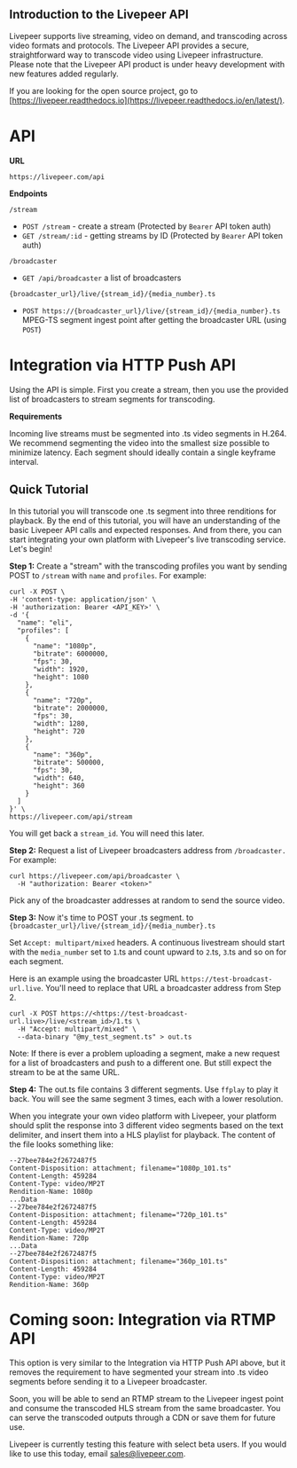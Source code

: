 ## Introduction to the Livepeer API

Livepeer supports live streaming, video on demand, and transcoding across video
formats and protocols. The Livepeer API provides a secure, straightforward way
to transcode video using Livepeer infrastructure. Please note that the Livepeer
API product is under heavy development with new features added regularly.

If you are looking for the open source project, go to
[https://livepeer.readthedocs.io](https://livepeer.readthedocs.io/en/latest/).

# API

**URL**

`https://livepeer.com/api`

**Endpoints**

`/stream`

- `POST /stream` - create a stream (Protected by `Bearer` API token auth)
- `GET /stream/:id` - getting streams by ID (Protected by `Bearer` API token
  auth)

`/broadcaster`

- `GET /api/broadcaster` a list of broadcasters

`{broadcaster_url}/live/{stream_id}/{media_number}.ts`

- `POST https://{broadcaster_url}/live/{stream_id}/{media_number}.ts` MPEG-TS
  segment ingest point after getting the broadcaster URL (using `POST`)

# Integration via HTTP Push API

Using the API is simple. First you create a stream, then you use the provided
list of broadcasters to stream segments for transcoding.

**Requirements**

Incoming live streams must be segmented into .ts video segments in H.264. We
recommend segmenting the video into the smallest size possible to minimize
latency. Each segment should ideally contain a single keyframe interval.

## Quick Tutorial

In this tutorial you will transcode one .ts segment into three renditions for
playback. By the end of this tutorial, you will have an understanding of the
basic Livepeer API calls and expected responses. And from there, you can start
integrating your own platform with Livepeer's live transcoding service. Let's
begin!

**Step 1:** Create a "stream" with the transcoding profiles you want by sending
POST to `/stream` with `name` and `profiles`. For example:

```shell
curl -X POST \
-H 'content-type: application/json' \
-H 'authorization: Bearer <API_KEY>' \
-d '{
  "name": "eli",
  "profiles": [
    {
      "name": "1080p",
      "bitrate": 6000000,
      "fps": 30,
      "width": 1920,
      "height": 1080
    },
    {
      "name": "720p",
      "bitrate": 2000000,
      "fps": 30,
      "width": 1280,
      "height": 720
    },
    {
      "name": "360p",
      "bitrate": 500000,
      "fps": 30,
      "width": 640,
      "height": 360
    }
  ]
}' \
https://livepeer.com/api/stream
```

You will get back a `stream_id`. You will need this later.

**Step 2:** Request a list of Livepeer broadcasters address from `/broadcaster.`
For example:

```shell
curl https://livepeer.com/api/broadcaster \
  -H "authorization: Bearer <token>"
```

Pick any of the broadcaster addresses at random to send the source video.

**Step 3:** Now it's time to POST your .ts segment. to
`{broadcaster_url}/live/{stream_id}/{media_number}.ts`

Set `Accept: multipart/mixed` headers. A continuous livestream should start with
the `media_number` set to `1`.ts and count upward to `2`.ts, `3`.ts and so on
for each segment.

Here is an example using the broadcaster URL `https://test-broadcast-url.live`.
You'll need to replace that URL a broadcaster address from Step 2.

```shell
curl -X POST https://<https://test-broadcast-url.live>/live/<stream_id>/1.ts \
  -H "Accept: multipart/mixed" \
  --data-binary "@my_test_segment.ts" > out.ts
```

Note: If there is ever a problem uploading a segment, make a new request for a
list of broadcasters and push to a different one. But still expect the stream to
be at the same URL.

**Step 4:** The out.ts file contains 3 different segments. Use `ffplay` to play
it back. You will see the same segment 3 times, each with a lower resolution.

When you integrate your own video platform with Livepeer, your platform should
split the response into 3 different video segments based on the text delimiter,
and insert them into a HLS playlist for playback. The content of the file looks
something like:

```
--27bee784e2f2672487f5
Content-Disposition: attachment; filename="1080p_101.ts"
Content-Length: 459284
Content-Type: video/MP2T
Rendition-Name: 1080p
...Data
--27bee784e2f2672487f5
Content-Disposition: attachment; filename="720p_101.ts"
Content-Length: 459284
Content-Type: video/MP2T
Rendition-Name: 720p
...Data
--27bee784e2f2672487f5
Content-Disposition: attachment; filename="360p_101.ts"
Content-Length: 459284
Content-Type: video/MP2T
Rendition-Name: 360p
```

# Coming soon: Integration via RTMP API

This option is very similar to the Integration via HTTP Push API above, but it
removes the requirement to have segmented your stream into .ts video segments
before sending it to a Livepeer broadcaster.

Soon, you will be able to send an RTMP stream to the Livepeer ingest point and
consume the transcoded HLS stream from the same broadcaster. You can serve the
transcoded outputs through a CDN or save them for future use.

Livepeer is currently testing this feature with select beta users. If you would
like to use this today, email [sales@livepeer.com](mailto:sales@livepeer.com?subject=[Beta%20request]%20RTMP%20API).
